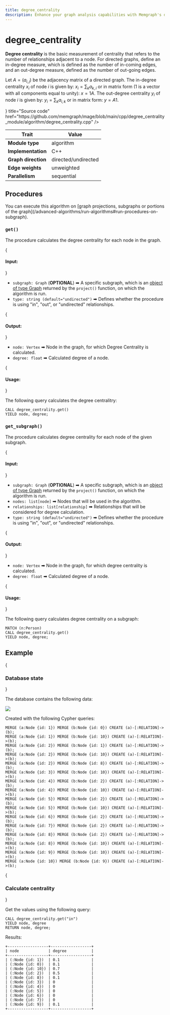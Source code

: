 ```yaml
---
title: degree_centrality
description: Enhance your graph analysis capabilities with Memgraph's degree centrality measures. Learn how to assess the significance of nodes within graphs using tutorials and comprehensive documentation.
---
```



# degree_centrality

**Degree centrality** is the basic measurement of centrality that refers to the
number of relationships adjacent to a node. For directed graphs, define an
in-degree measure, which is defined as the number of in-coming edges, and an
out-degree measure, defined as the number of out-going edges.

Let $A = (a_{i,j})$ be the adjacency matrix of a directed graph. The in-degree
centrality $x_{i}$ of node $i$ is given by: $x_{i} = \sum_k a_{k,i}$ or in
matrix form (1 is a vector with all components equal to unity): $x = 1 A$. The
out-degree centrality $y_{i}$ of node $i$ is given by: $y_{i} = \sum_k
a_{i,k}$ or in matrix form: $y = A 1$.

<Cards>
  <Card
    icon={<GitHub />}
    title="Source code"
    href="https://github.com/memgraph/mage/blob/main/cpp/degree_centrality_module/algorithm/degree_centrality.cpp"
  />
</Cards>

| Trait               | Value                 |
| ------------------- | --------------------- |
| **Module type**     | algorithm             |
| **Implementation**  | C++                   |
| **Graph direction** | directed/undirected   |
| **Edge weights**    | unweighted            |
| **Parallelism**     | sequential            |

## Procedures

<Callout type="info">
You can execute this algorithm on [graph projections, subgraphs or portions of the graph](/advanced-algorithms/run-algorithms#run-procedures-on-subgraph).
</Callout>

### `get()`

The procedure calculates the degree centrality for each node in the graph.

{<h4> Input: </h4>}

- `subgraph: Graph` (**OPTIONAL**) ➡ A specific subgraph, which is an [object of type Graph](/advanced-algorithms/run-algorithms#run-procedures-on-subgraph) returned by the `project()` function, on which the algorithm is run.
- `type: string (default="undirected")` ➡ Defines whether the procedure is using "in", "out", or "undirected" relationships.


{<h4> Output: </h4>}

- `node: Vertex` ➡ Node in the graph, for which Degree Centrality is calculated.
- `degree: float` ➡ Calculated degree of a node.

{<h4> Usage: </h4>}

The following query calculates the degree centralitry:

```cypher
CALL degree_centrality.get()
YIELD node, degree;
```

### `get_subgraph()`

The procedure calculates degree centrality for each node of the given subgraph.

{<h4> Input: </h4>}

- `subgraph: Graph` (**OPTIONAL**) ➡ A specific subgraph, which is an [object of type Graph](/advanced-algorithms/run-algorithms#run-procedures-on-subgraph) returned by the `project()` function, on which the algorithm is run.
- `nodes: list[node]` ➡ Nodes that will be used in the algorithm.
- `relationships: list[relationship]` ➡ Relationships that will be considered for 
degree calculation.
- `type: string (default="undirected")` ➡ Defines whether the procedure is using
"in", "out", or "undirected" relationships.

{<h4> Output: </h4>}

- `node: Vertex` ➡ Node in the graph, for which degree centrality is calculated.
- `degree: float` ➡ Calculated degree of a node.

{<h4> Usage: </h4>}

The following query calculates degree centrality on a subgraph:

```cypher
MATCH (n:Person)
CALL degree_centrality.get()
YIELD node, degree;
```

## Example

<Steps>

{<h3> Database state </h3>} 

The database contains the following data: 

![](/pages/advanced-algorithms/available-algorithms/degree_centrality/memgraph-degree-centrality.png)

Created with the following Cypher queries:

```cypher
MERGE (a:Node {id: 1}) MERGE (b:Node {id: 0}) CREATE (a)-[:RELATION]->(b);
MERGE (a:Node {id: 1}) MERGE (b:Node {id: 10}) CREATE (a)-[:RELATION]->(b);
MERGE (a:Node {id: 2}) MERGE (b:Node {id: 1}) CREATE (a)-[:RELATION]->(b);
MERGE (a:Node {id: 2}) MERGE (b:Node {id: 10}) CREATE (a)-[:RELATION]->(b);
MERGE (a:Node {id: 2}) MERGE (b:Node {id: 8}) CREATE (a)-[:RELATION]->(b);
MERGE (a:Node {id: 3}) MERGE (b:Node {id: 10}) CREATE (a)-[:RELATION]->(b);
MERGE (a:Node {id: 4}) MERGE (b:Node {id: 2}) CREATE (a)-[:RELATION]->(b);
MERGE (a:Node {id: 4}) MERGE (b:Node {id: 10}) CREATE (a)-[:RELATION]->(b);
MERGE (a:Node {id: 5}) MERGE (b:Node {id: 2}) CREATE (a)-[:RELATION]->(b);
MERGE (a:Node {id: 5}) MERGE (b:Node {id: 10}) CREATE (a)-[:RELATION]->(b);
MERGE (a:Node {id: 6}) MERGE (b:Node {id: 2}) CREATE (a)-[:RELATION]->(b);
MERGE (a:Node {id: 7}) MERGE (b:Node {id: 2}) CREATE (a)-[:RELATION]->(b);
MERGE (a:Node {id: 8}) MERGE (b:Node {id: 2}) CREATE (a)-[:RELATION]->(b);
MERGE (a:Node {id: 8}) MERGE (b:Node {id: 10}) CREATE (a)-[:RELATION]->(b);
MERGE (a:Node {id: 9}) MERGE (b:Node {id: 10}) CREATE (a)-[:RELATION]->(b);
MERGE (a:Node {id: 10}) MERGE (b:Node {id: 9}) CREATE (a)-[:RELATION]->(b);
```

{<h3> Calculate centrality </h3>} 

Get the values using the following query:

```
CALL degree_centrality.get("in")
YIELD node, degree
RETURN node, degree;
```

Results:

```
+------------------+------------------+
| node             | degree           |
+------------------+------------------+
| (:Node {id: 1})  | 0.1              |
| (:Node {id: 0})  | 0.1              |
| (:Node {id: 10}) | 0.7              |
| (:Node {id: 2})  | 0.5              |
| (:Node {id: 8})  | 0.1              |
| (:Node {id: 3})  | 0                |
| (:Node {id: 4})  | 0                |
| (:Node {id: 5})  | 0                |
| (:Node {id: 6})  | 0                |
| (:Node {id: 7})  | 0                |
| (:Node {id: 9})  | 0.1              |
+------------------+------------------+

```

</Steps>


